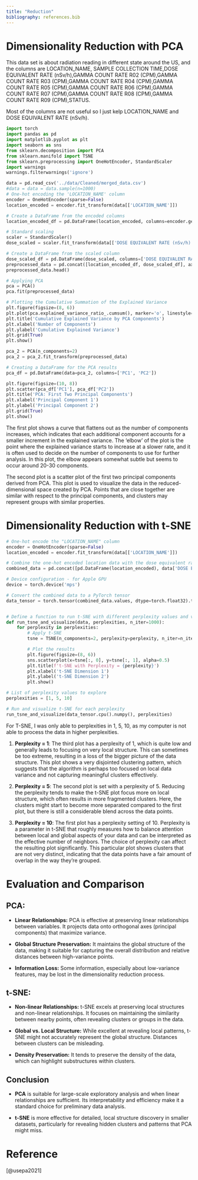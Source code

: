 ```yaml
---
title: "Reduction"
bibliography: references.bib
---
```


# Dimensionality Reduction with PCA

This data set is about radiation reading in different state around the US, and the columns are LOCATION_NAME, SAMPLE COLLECTION TIME,DOSE EQUIVALENT RATE (nSv/h),GAMMA COUNT RATE R02 (CPM),GAMMA COUNT RATE R03 (CPM),GAMMA COUNT RATE R04 (CPM),GAMMA COUNT RATE R05 (CPM),GAMMA COUNT RATE R06 (CPM),GAMMA COUNT RATE R07 (CPM),GAMMA COUNT RATE R08 (CPM),GAMMA COUNT RATE R09 (CPM),STATUS.

Most of the columns are not useful so I just kelp LOCATION_NAME and DOSE EQUIVALENT RATE (nSv/h).

```python
import torch 
import pandas as pd
import matplotlib.pyplot as plt
import seaborn as sns
from sklearn.decomposition import PCA
from sklearn.manifold import TSNE
from sklearn.preprocessing import OneHotEncoder, StandardScaler
import warnings
warnings.filterwarnings('ignore')
```

```python
data = pd.read_csv('../data/Cleaned/merged_data.csv')
#data = data = data.sample(n=1000)
# One-hot encoding the 'LOCATION_NAME' column
encoder = OneHotEncoder(sparse=False)
location_encoded = encoder.fit_transform(data[['LOCATION_NAME']])

# Create a DataFrame from the encoded columns
location_encoded_df = pd.DataFrame(location_encoded, columns=encoder.get_feature_names_out(['LOCATION_NAME']))

# Standard scaling
scaler = StandardScaler()
dose_scaled = scaler.fit_transform(data[['DOSE EQUIVALENT RATE (nSv/h)']])

# Create a DataFrame from the scaled column
dose_scaled_df = pd.DataFrame(dose_scaled, columns=['DOSE EQUIVALENT RATE (nSv/h)'])
preprocessed_data = pd.concat([location_encoded_df, dose_scaled_df], axis=1)
preprocessed_data.head()

# Applying PCA
pca = PCA()
pca.fit(preprocessed_data)

# Plotting the Cumulative Summation of the Explained Variance
plt.figure(figsize=(8, 6))
plt.plot(pca.explained_variance_ratio_.cumsum(), marker='o', linestyle='--')
plt.title('Cumulative Explained Variance by PCA Components')
plt.xlabel('Number of Components')
plt.ylabel('Cumulative Explained Variance')
plt.grid(True)
plt.show()

pca_2 = PCA(n_components=2)
pca_2 = pca_2.fit_transform(preprocessed_data)

# Creating a DataFrame for the PCA results
pca_df = pd.DataFrame(data=pca_2, columns=['PC1', 'PC2'])

plt.figure(figsize=(10, 8))
plt.scatter(pca_df['PC1'], pca_df['PC2'])
plt.title('PCA: First Two Principal Components')
plt.xlabel('Principal Component 1')
plt.ylabel('Principal Component 2')
plt.grid(True)
plt.show()
```

The first plot shows a curve that flattens out as the number of components increases, which indicates that each additional component accounts for a smaller increment in the explained variance. The 'elbow' of the plot is the point where the explained variance starts to increase at a slower rate, and it is often used to decide on the number of components to use for further analysis. In this plot, the elbow appears somewhat subtle but seems to occur around 20-30 components.

The second plot is a scatter plot of the first two principal components derived from PCA. This plot is used to visualize the data in the reduced-dimensional space created by PCA. Points that are close together are similar with respect to the principal components, and clusters may represent groups with similar properties.

# Dimensionality Reduction with t-SNE

```python
# One-hot encode the "LOCATION_NAME" column
encoder = OneHotEncoder(sparse=False)
location_encoded = encoder.fit_transform(data[['LOCATION_NAME']])

# Combine the one-hot encoded location data with the dose equivalent rate data
combined_data = pd.concat([pd.DataFrame(location_encoded), data['DOSE EQUIVALENT RATE (nSv/h)']], axis=1)

# Device configuration - for Apple GPU
device = torch.device('mps')

# Convert the combined data to a PyTorch tensor
data_tensor = torch.tensor(combined_data.values, dtype=torch.float32).to(device)


# Define a function to run t-SNE with different perplexity values and visualize the results
def run_tsne_and_visualize(data, perplexities, n_iter=1000):
    for perplexity in perplexities:
        # Apply t-SNE
        tsne = TSNE(n_components=2, perplexity=perplexity, n_iter=n_iter, random_state=42,n_jobs=-1).fit_transform(data)

        # Plot the results
        plt.figure(figsize=(8, 6))
        sns.scatterplot(x=tsne[:, 0], y=tsne[:, 1], alpha=0.5)
        plt.title(f't-SNE with Perplexity = {perplexity}')
        plt.xlabel('t-SNE Dimension 1')
        plt.ylabel('t-SNE Dimension 2')
        plt.show()

# List of perplexity values to explore
perplexities = [1, 5, 10]

# Run and visualize t-SNE for each perplexity
run_tsne_and_visualize(data_tensor.cpu().numpy(), perplexities)
```

For T-SNE, I was only able to perplexities in 1, 5, 10, as my computer is not able to process the data in higher perplexities.

1.  **Perplexity = 1**: The third plot has a perplexity of 1, which is quite low and generally leads to focusing on very local structure. This can sometimes be too extreme, resulting in a loss of the bigger picture of the data structure. This plot shows a very disjointed clustering pattern, which suggests that the algorithm is perhaps too focused on local data variance and not capturing meaningful clusters effectively.

2.  **Perplexity = 5**: The second plot is set with a perplexity of 5. Reducing the perplexity tends to make the t-SNE plot focus more on local structure, which often results in more fragmented clusters. Here, the clusters might start to become more separated compared to the first plot, but there is still a considerable blend across the data points.

3.  **Perplexity = 10**: The first plot has a perplexity setting of 10. Perplexity is a parameter in t-SNE that roughly measures how to balance attention between local and global aspects of your data and can be interpreted as the effective number of neighbors. The choice of perplexity can affect the resulting plot significantly. This particular plot shows clusters that are not very distinct, indicating that the data points have a fair amount of overlap in the way they're grouped.

# Evaluation and Comparison

## **PCA:**

-   **Linear Relationships:** PCA is effective at preserving linear relationships between variables. It projects data onto orthogonal axes (principal components) that maximize variance.

-   **Global Structure Preservation:** It maintains the global structure of the data, making it suitable for capturing the overall distribution and relative distances between high-variance points.

-   **Information Loss:** Some information, especially about low-variance features, may be lost in the dimensionality reduction process.

## **t-SNE:**

-   **Non-linear Relationships:** t-SNE excels at preserving local structures and non-linear relationships. It focuses on maintaining the similarity between nearby points, often revealing clusters or groups in the data.

-   **Global vs. Local Structure:** While excellent at revealing local patterns, t-SNE might not accurately represent the global structure. Distances between clusters can be misleading.

-   **Density Preservation:** It tends to preserve the density of the data, which can highlight substructures within clusters.

## **Conclusion**

-   **PCA** is suitable for large-scale exploratory analysis and when linear relationships are sufficient. Its interpretability and efficiency make it a standard choice for preliminary data analysis.

-   **t-SNE** is more effective for detailed, local structure discovery in smaller datasets, particularly for revealing hidden clusters and patterns that PCA might miss.

# Reference

[@usepa2021]